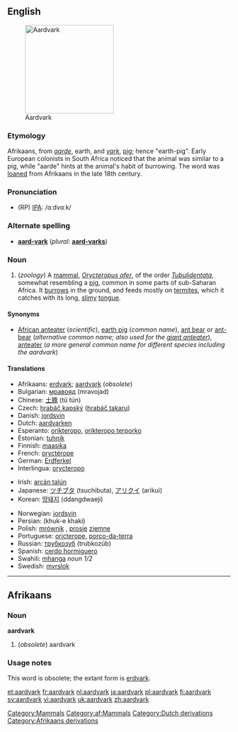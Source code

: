 {{wikipedia}}
{{wikisource1911Enc|Aard-vark}}
==English==
[[Image:Erdferkel-drawing.jpg|thumb|right|200px|Aardvark]] 
[[Category:Mammals]]

===Etymology===
Afrikaans, from ''[[aarde]]'', earth, and ''[[vark]]'', [[pig]]; hence "earth-pig".  Early European colonists in South Africa noticed that the animal was similar to a pig, while "aarde" hints at the animal's habit of burrowing.  The word was [[loan]]ed from Afrikaans in the late 18th century.

===Pronunciation===
* (RP) [[IPA]]: /ɑːdvɑːk/

===Alternate spelling===
*'''[[aard-vark]]''' (''plural:'' '''[[aard-varks]]''')

===Noun===
{{en-noun}}
# (''zoology'') A [[mammal]], ''[[Orycteropus afer]]'', of the order ''[[Tubulidentata]]'', somewhat resembling a [[pig]], common in some parts of sub-Saharan Africa.  It [[burrow]]s in the ground, and feeds mostly on [[termite]]s, which it catches with its long, [[slimy]] [[tongue]].

====Synonyms====
*[[African anteater]] (''scientific''), [[earth pig]] (''common name''), [[ant bear]] or [[ant-bear]] (''alternative common name; also used for the [[giant anteater]]''), [[anteater]] (''a more general common name for different species including the aardvark'')

====Translations====
{{top}}
*Afrikaans: [[erdvark]]; [[aardvark#Afrikaans|aardvark]] (''obsolete'')
*Bulgarian: [[мравояд]] (mravojad) {{m}}
*Chinese: [[土豚]] (tǔ tún)
*Czech: [[hrabáč kapský]] ([[hrabáč takaru]]) {{m}}
*Danish: [[jordsvin]] {{n}}
*Dutch: [[aardvarken]]
*Esperanto: [[orikteropo]], [[orikteropo terporko]]
*Estonian: [[tuhnik]]
*Finnish: [[maasika#Finnish|maasika]]
*French: [[oryctérope]] {{m}}
*German: [[Erdferkel]] {{n}}
*Interlingua: [[orycteropo]]
{{mid}}
*Irish: [[arcán talún]]
*Japanese: [[ツチブタ]] (tsuchibuta), [[アリクイ]] (arikui)
*Korean: [[땅돼지]] (ddangdwaeji)
<!---this is the scientific name, not necessarily the Latin term: *Latin: [[Orycteropus]] (''genus''); [[Orycteropus afer]] (''species'' O. afer)-->
*Norwegian: [[jordsvin]]
*Persian: {{FAchar|[[خوک خاکی]]}} (khuk-e khaki)
*Polish: [[mrównik]] {{m}}, [[prosię]] [[ziemny|ziemne]] {{n}}
*Portuguese: [[oricterope]], [[porco-da-terra]] {{m}}
*Russian: [[трубкозуб]] (trubkozúb) {{m}}
*Spanish: [[cerdo hormiguero]] {{m}}
*Swahili: [[mhanga]] ''noun 1/2''
*Swedish: [[myrslok]] {{f}}
{{bottom}}


----

==Afrikaans==
[[Category:af:Mammals]]
===Noun===
'''aardvark'''

#(''obsolete'') aardvark

===Usage notes===
This word is obsolete; the extant form is [[erdvark]].

[[Category:Dutch derivations]]
[[Category:Afrikaans derivations]]

[[et:aardvark]]
[[fr:aardvark]]
[[nl:aardvark]]
[[ja:aardvark]]
[[pl:aardvark]]
[[fi:aardvark]]
[[sv:aardvark]]
[[vi:aardvark]]
[[uk:aardvark]]
[[zh:aardvark]]